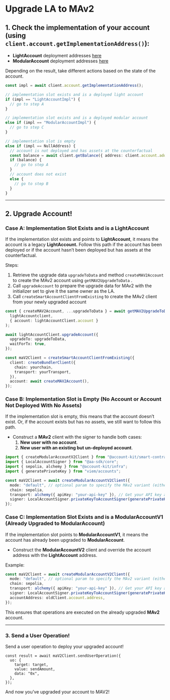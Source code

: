 # Upgrade LA to MAv2
## **1. Check the implementation of your account (using `client.account.getImplementationAddress()`):**

- **LightAccount** deployment addresses [here](https://github.com/alchemyplatform/light-account/tree/v2.0.0/deployments)
- **ModularAccount** deployment addresses [here](https://github.com/alchemyplatform/modular-account/tree/develop/deployments)

Depending on the result, take different actions based on the state of the account.

```ts
const impl = await client.account.getImplementationAddress();

// implementation slot exists and is a deployed light account
if (impl == "LightAccountImpl") {
  // go to step A
}

// implementation slot exists and is a deployed modular account
else if (impl == "ModularAccountImpl") {
  // go to step C
}

// implementation slot is empty
else if (impl == NullAddress) {
  // account is not deployed and has assets at the counterfactual
  const balance = await client.getBalance({ address: client.account.address });
  if (balance) {
    // go to step A
  }
  // account does not exist
  else {
    // go to step B
  }
}
```
---

## **2. Upgrade Account!**
### **Case A: Implementation Slot Exists and is a LightAccount**

If the implementation slot exists and points to **LightAccount**, it means the account is a legacy **LightAccount.** Follow this path if the account has been deployed or if the account hasn’t been deployed but has assets at the counterfactual.

Steps:

1. Retrieve the upgrade data `upgradeToData` and method `createMAV2Account` to create the MAv2 account using `getMAV2UpgradeToData` .
2. Call `upgradeAccount` to prepare the upgrade data for MAv2 with the initializer set to give it the same owner as the LA.
3. Call `createSmartAccountClientFromExisting` to create the MAv2 client from your newly upgraded account

```ts
const { createMAV2Account, ...upgradeToData } = await getMAV2UpgradeToData(
  lightAccountclient,
  { account: lightAccountClient.account }
);

await lightAccountClient.upgradeAccount({
  upgradeTo: upgradeToData,
  waitForTx: true,
});

const maV2Client = createSmartAccountClientFromExisting({
  client: createBundlerClient({
    chain: yourchain,
    transport: yourTransport,
  }),
  account: await createMAV2Account(),
});
```
### **Case B: Implementation Slot is Empty (No Account or Account Not Deployed With No Assets)**

If the implementation slot is empty, this means that the account doesn’t exist. Or, if the account exists but has no assets, we still want to follow this path.

- Construct a **MAv2** client with the signer to handle both cases:
  1. **New user with no account**.
  2. **New user with an existing but un-deployed account**.

```ts twoslash [modular-account-v2.ts]
import { createModularAccountV2Client } from "@account-kit/smart-contracts";
import { LocalAccountSigner } from "@aa-sdk/core";
import { sepolia, alchemy } from "@account-kit/infra";
import { generatePrivateKey } from "viem/accounts";

const maV2Client = await createModularAccountV2Client({
  mode: "default", // optional param to specify the MAv2 variant (either "default" or "7702")
  chain: sepolia,
  transport: alchemy({ apiKey: "your-api-key" }), // Get your API key at https://dashboard.alchemy.com/apps or http("RPC_URL") for non-alchemy infra
  signer: LocalAccountSigner.privateKeyToAccountSigner(generatePrivateKey()),
});
```

### **Case C: Implementation Slot Exists and is a ModularAccountV1 (Already Upgraded to ModularAccount)**

If the implementation slot points to **ModularAccountV1**, it means the account has already been upgraded to **ModularAccount**.

- Construct the **ModularAccountV2** client and override the account address with the **LightAccount** address.

Example:

```ts
const maV2Client = await createModularAccountV2Client({
  mode: "default", // optional param to specify the MAv2 variant (either "default" or "7702")
  chain: sepolia,
  transport: alchemy({ apiKey: "your-api-key" }), // Get your API key at https://dashboard.alchemy.com/apps or http("RPC_URL") for non-alchemy infra
  signer: LocalAccountSigner.privateKeyToAccountSigner(generatePrivateKey()),
  accountAddress: oldClient.account.address,
});
```

This ensures that operations are executed on the already upgraded **MAv2** account.

---

### **3. Send a User Operation!**

Send a user operation to deploy your upgraded account!

```tsx
const result = await maV2Client.sendUserOperation({
  uo: {
    target: target,
    value: sendAmount,
    data: "0x",
  },
});
```

And now you’ve upgraded your account to MAV2!
